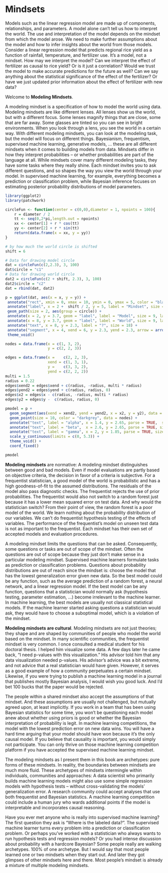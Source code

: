 # Mindsets {#mindsets}

<!-- CONTENT TO ADD

* Mindsets are not coherent philosophies
* There are Bayesian versions of p-values and hypothesis tests, but I would consider these approaches a core of the Bayesian mindset. It's subjective.
-->

<!-- from models to mindsets -->
Models such as the linear regression model are made up of components, relationships, and parameters.
A model alone can't tell us how to interpret the world.
The use and interpretation of the model depends on the mindset from which the model arose.
We need to make further assumptions about the model and how to infer insights about the world from those models.
Consider a linear regression model that predicts regional rice yield as a function of rainfall, temperature, and fertilizer use.
It's a model, not a mindset.
How may we interpret the model?
Can we interpret the effect of fertilizer as causal to rice yield? Or is it just a correlation? <!-- causal inference -->
Would we trust the model to make accurate predictions for the future as well? <!-- supervised ML mindset -->
Can we say anything about the statistical significance of the effect of the fertilizer? <!-- frequentism -->
Or have we just updated prior information about the effect of fertilizer with new data? <!-- Bayesianism -->

Welcome to **Modeling Mindsets**.

A modeling mindset is a specification of how to model the world using data.
<!-- lenses analogy-->
Modeling mindsets are like different lenses.
All lenses show us the world, but with a different focus.
Some lenses magnify things that are close, some that are far away.
Some glasses are tinted so you can see in bright environments.
When you look through a lens, you see the world in a certain way.
<!-- mindsets -->
With different modeling mindsets, you can look at the modeling task, but the model will focus on different things.
Bayesianism, frequentism, supervised machine learning, generative models, ... these are all different mindsets when it comes to building models from data.
<!-- more detailed differences of mindsets -->
Mindsets differ in how they interpret probabilities -- or whether probabilities are part of the language at all.
While mindsets cover many different modeling tasks, they have some tasks where they really shine.
Each mindset invites you to ask different questions, and so shapes the way you view the world through your model.
In supervised machine learning, for example, everything becomes a prediction or classification problem, while Bayesian inference focuses on estimating posterior probability distributions of model parameters.

```r
library(ggplot2)
library(patchwork)

circleFun <- function(center = c(0,0),diameter = 1, npoints = 100){
    r = diameter / 2
    tt <- seq(0,2*pi,length.out = npoints)
    xx <- center[1] + r * cos(tt)
    yy <- center[2] + r * sin(tt)
    return(data.frame(x = xx, y = yy))
}

# by how much the world circle is shifted
shift = 6

# Data for drawing model circle
dat = circleFun(c(2,2.3), 3, 100)
dat$circle = "c1"
# Data for drawing world circle
dat2 = circleFun(c(2 + shift, 2.3), 3, 100)
dat2$circle = "c2"
dat = rbind(dat, dat2)

p = ggplot(dat, aes(x = x, y = y)) +
 annotate("rect", xmin = 0, xmax = 10, ymin = 0, ymax = 5, color = "black", fill = "white") +
 annotate("label", x = 2 +  shift / 2, y = 5, label = "Mindset", size = 12) + 
 geom_path(size = 2, aes(group = circle)) +
 annotate(x = 2, y = 3.7, geom = "label", label = "Model", size = 9, label.size = 1) +
 annotate(x = 8, y = 3.7, geom = "label", label = "World", size = 9, label.size = 1) +
 annotate("text", x = 8, y = 2.3, label = "?", size = 18) +
 annotate("segment", x = 4, xend = 6, y = 2.3, yend = 2.3, arrow = arrow(ends = "both"), size = 2) +
 theme_void() 

nodes = data.frame(x = c(1, 3, 2),
                   y = c(2, 2, 3))

edges = data.frame(x =    c(2, 2, 3),
                   xend = c(1, 3, 1),
                   y =    c(3, 3, 2),
                   yend = c(2, 2, 2))
multi = 1.5
radius = 0.22 
edges$xend2 = edges$xend + c(radius, -radius, multi * radius)
edges$yend2 = edges$yend + c(radius, radius, 0)
edges$x2 = edges$x - c(radius, -radius, multi * radius)
edges$y2 = edges$y -  c(radius, radius, 0)

pmodel = p +
  geom_segment(aes(xend = xend2, yend = yend2, x = x2, y = y2), data = edges, color = "black", size = 0.5) +
  geom_point(size = 10, color = "darkgrey", data = nodes) +
  annotate("text", label = "alpha", x = 1.4, y = 2.65, parse = TRUE,  size = 5) +
  annotate("text", label = "beta",  x = 2.6, y = 2.65, parse = TRUE, size = 5) +
  annotate("text", label = "gamma", x = 2, y = 1.85, parse = TRUE, size = 5) +
  scale_y_continuous(limits = c(0, 5.3)) +
  theme_void() +
  coord_fixed()

pmodel

```

<!-- a normative frame -->
**Modeling mindsets** are normative:
A modeling mindset distinguishes between good and bad models.
Even if model evaluations are partly based on objective criteria, the decision in favor of a criteria is subjective.
For a frequentist statistician, a good model of the world is probabilistic and has a high goodness-of-fit to the assumed distributions.
The residuals of the model also pass diagnostic checks.
The frequentist rejects the use of prior probabilities.
The frequentist would also not switch to a random forest just because it has a lower mean squared error on test data.
And why would the statistician switch?
From their point of view, the random forest is a poor model of the world.
We learn nothing about the probability distribution of our variables.
We can't do frequentist hypothesis testing of the effects of variables.
The performance of the frequentist's model on unseen test data is not as important to the frequentist.
Each mindset has their own set of accepted models and evaluation procedures.

<!-- permissible questions -->
A modeling mindset limits the questions that can be asked.
Consequently, some questions or tasks are out of scope of the mindset.
Often the questions are out of scope because they just don't make sense in a particular modeling mindset.
Supervised machine learners formulate tasks as prediction or classification problems.
Questions about probability distributions are out of reach since the mindset is: choose the model that has the lowest generalization error given new data.
So the best model could be any function, such as the average prediction of a random forest, a neural network, and a linear regression model.
If the best model can be any function, questions that a statistician would normally ask (hypothesis testing, parameter estimation, ...) become irrelevant to the machine learner.
In machine learning, the best models are usually not classical statistical models.
If the machine learner started asking questions a statistician would ask, they would have to choose a suboptimal model, which is a violation of the mindset.


<!-- cultural -->
**Modeling mindsets are cultural**.
Modeling mindsets are not just theories; they shape and are shaped by communities of people who model the world based on the mindset.
In many scientific communities, the frequentist mindset is very common.
I once consulted a medical student for his doctoral thesis.
I helped him visualize some data.
A few days later he came back, "I need p-values with this visualization."
His advisor told him that any data visualization needed p-values.
His advisor's advice was a bit extreme, and not advice that a real statistician would have given.
However, it serves as a good example of how a community perpetuates a certain mindset.
Likewise, if you were trying to publish a machine learning model in a journal that publishes mostly Bayesian analysis, I would wish you good luck.
And I'd bet 100 bucks that the paper would be rejected.

<!-- culturally accepted -->
The people within a shared mindset also accept the assumptions of that mindset.
And these assumptions are usually not challenged, but mutually agreed upon, at least implicitly.
If you work in a team that has been using Bayesian statistics for some time, you won't be questioning each model anew about whether using priors is good or whether the Bayesian interpretation of probability is legit.
In machine learning competitions, the model with the lowest prediction error on new data wins.
You will have a hard time arguing that your model should have won because it's the only causal model.
If you believe that causality is important, you would simply not participate.
You can only thrive on those machine learning competition platform if you have accepted the supervised machine learning mindset.

<!-- archetypes -->
The modeling mindsets as I present them in this book are archetypes: pure forms of these mindsets.
In reality, the boundaries between mindsets are much more fluid.
These archetypes of mindsets intermingle within individuals, communities and approaches:
A data scientist who primarily builds machine learning models might also use some simple regression models with hypothesis tests -- without cross-validating the models' generalization error.
A research community could accept analyses that use both frequentist and Bayesian statistics.
A machine learning competition could include a human jury who wards additional points if the model is interpretable and incorporates causal reasoning.

<!-- sometimes 100% archetypes -->
Have you ever met anyone who is really into supervised machine learning?
The first question they ask is "Where is the labeled data?".
The supervised machine learner turns every problem into a prediction or classification problem.
Or perhaps you've worked with a statistician who always wants to run hypothesis tests and regression models?
Or you had intense discussion about probability with a hardcore Bayesian?
Some people really are walking archetypes. 100\% of one archetype.
But I would say that most people learned one or two mindsets when they start out.
And later they got glimpses of other mindsets here and there.
Most people's mindset is already a mixture of multiple modeling mindsets.


<!-- not clear cut: mindset subsets, mindset overlaps 
This book does not claim to have a sharp scientific taxonomy or ontology of mindsets.
Instead, I was quite liberal in deciding when something could be considered as a mindset.
This means that mindsets can overlap, they can be an extension or subsets of other mindsets.
As the main criterion for pronouncing something a distinct mindset, is when I thought that it's a useful view of the world, and you enhance your knowledge by seeing a particular thing as a modeling mindset.
-->

<!-- differentiators between mindsets 
I had a bit more objective criteria.

* A mindset should have it's own Wikipedia entry.
* A modeling mindset should be "holistic" in the sense that it encompasses a broad range of modeling tasks. Or at least expicitly exclude some tasks out of philosophical reasons. 
* Another, softer, criterion was that there are communities around modeling mindsets. For example, I dedicated a chapter to supervised machine learning, in addition to a chapter on machine learning. Supervised machine learning has such a big community, think of machine learning competitions a la Kaggle.
* A mindset should have at least one unique aspect that distinguishes it from other mindsets (except for the 'meta'-mindset chapters on [likelihood](#likelihood) and [risk-minimization](#risk-minimization).  
-->


<!--

Other mindsets

* Sampling theory or survey sampling with design-based assumptions for modeling. Alternative name: design-based inference. Survey sound people oriented, and it is. But can also mean other samples. Normally, for statistical modeling, it's assumed that the model is unknown and the goal is to find the right model / distributions to represent the data-generating process. with survey sampling we start with the assumption that we know the model, but we have to collect the data with random sampling. It's a data sampling first approach. Very complementary of course. But it's own mindset bc. of the special sampling focus, and stating that sampling is the most important.   https://en.wikipedia.org/wiki/Statistical_assumption#Classes_of_assumptions and https://en.wikipedia.org/wiki/Survey_sampling
  * https://ies.ed.gov/ncee/pubs/20174025/pdf/20174025.pdf
* Generative models - machine learning
* Discriminative models - machine learning
* Symbolic AI
* Logic Programming
* ML + IML
* Non-parametric statistics: Own mindset bc we don't assume the distributions any longer, which are elementary to frequentists and bayesians. Instead we do bootstrap, permutation tests and so on. computationally expensive, but fewer explicit choices for distributions.
* Experiment of design / randomized trials: Mindset is that you don't work with observational data. Your modeling starts with data collection process. Modeling after not as important as collecting data. even comparison of means possible afterwards.
* Interpretable machine learning and sensitivity analysis
* Generative modeling: GANs, Naive Bayes, anything that produces samples. Modeling mindset: We want to replicate the data-generating process. Applications in art also. But can also be used for discriminative tasks. Models overlap with other approaches.
* Deep Learning: Own mindset because of some unique attributes that allow to think differently about modeling: embedding, transfer learning, generative modeling (link to the mindset at least), feature learning,  
* Unsupervised learning / clustering / association rule learning / outlier detection: Mindset of finding general patterns inthe data. Not driven by a distinct $Y$, but instead by average big trends. 
* Propensity probabilities? https://en.wikipedia.org/wiki/Propensity_probability not complete modeling mindset, but at least a different interpretation of probability
* Data visualization: Just plot stuff. Humans are good at recognizing stuff. Also works for data that is not representative. No assumptions. You see much more than when only, e.g. hypothesis testing or predictive performance. You can see for example when errors happen.
* Operations research: https://en.wikipedia.org/wiki/Operations_research . 
 is focused on making decisions. sometimes interest in extreme value. tied to organization and systems.
* Representation learning? https://en.wikipedia.org/wiki/Feature_learning
* Semi-parametric models? Or at least mention it in liklelihood mindset. For example the cox model.
* Decision theory: As alternative to frequentism, Bayesianism, likelihoodism. Focus is on decisions even more so than on frequentism. Strongly builds on statistical mdeling mindsets. Contra argument: not very unified field https://people.kth.se/~soh/decisiontheory.pdf   https://en.wikipedia.org/wiki/Decision_theory

TODO: Write about inductive vs deductive inference

-->


<!--
## Linear Model as exampel


The linear model is a mathematical model that represents a varaible Y as the weighted sum of other variables $X_1$, ..., $X_p$:

$$Y = \beta_0 + \beta_1 X_1 + \ldots + \beta_p X_p$$

-->
